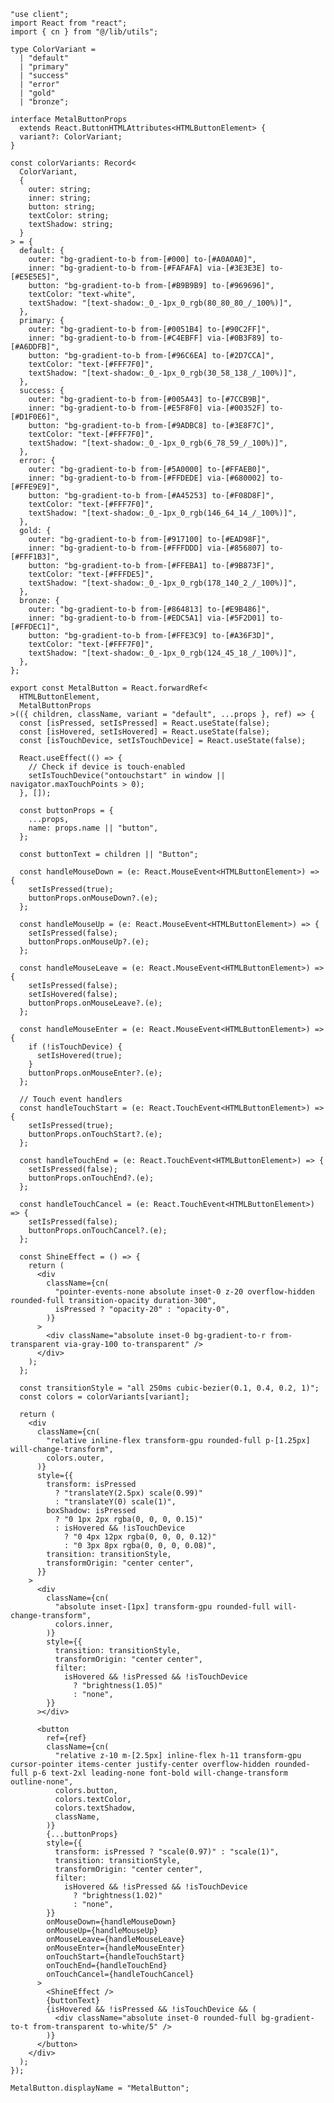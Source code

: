 ```tsx
"use client";
import React from "react";
import { cn } from "@/lib/utils";

type ColorVariant =
  | "default"
  | "primary"
  | "success"
  | "error"
  | "gold"
  | "bronze";

interface MetalButtonProps
  extends React.ButtonHTMLAttributes<HTMLButtonElement> {
  variant?: ColorVariant;
}

const colorVariants: Record<
  ColorVariant,
  {
    outer: string;
    inner: string;
    button: string;
    textColor: string;
    textShadow: string;
  }
> = {
  default: {
    outer: "bg-gradient-to-b from-[#000] to-[#A0A0A0]",
    inner: "bg-gradient-to-b from-[#FAFAFA] via-[#3E3E3E] to-[#E5E5E5]",
    button: "bg-gradient-to-b from-[#B9B9B9] to-[#969696]",
    textColor: "text-white",
    textShadow: "[text-shadow:_0_-1px_0_rgb(80_80_80_/_100%)]",
  },
  primary: {
    outer: "bg-gradient-to-b from-[#0051B4] to-[#90C2FF]",
    inner: "bg-gradient-to-b from-[#C4EBFF] via-[#0B3F89] to-[#A6DDFB]",
    button: "bg-gradient-to-b from-[#96C6EA] to-[#2D7CCA]",
    textColor: "text-[#FFF7F0]",
    textShadow: "[text-shadow:_0_-1px_0_rgb(30_58_138_/_100%)]",
  },
  success: {
    outer: "bg-gradient-to-b from-[#005A43] to-[#7CCB9B]",
    inner: "bg-gradient-to-b from-[#E5F8F0] via-[#00352F] to-[#D1F0E6]",
    button: "bg-gradient-to-b from-[#9ADBC8] to-[#3E8F7C]",
    textColor: "text-[#FFF7F0]",
    textShadow: "[text-shadow:_0_-1px_0_rgb(6_78_59_/_100%)]",
  },
  error: {
    outer: "bg-gradient-to-b from-[#5A0000] to-[#FFAEB0]",
    inner: "bg-gradient-to-b from-[#FFDEDE] via-[#680002] to-[#FFE9E9]",
    button: "bg-gradient-to-b from-[#A45253] to-[#F08D8F]",
    textColor: "text-[#FFF7F0]",
    textShadow: "[text-shadow:_0_-1px_0_rgb(146_64_14_/_100%)]",
  },
  gold: {
    outer: "bg-gradient-to-b from-[#917100] to-[#EAD98F]",
    inner: "bg-gradient-to-b from-[#FFFDDD] via-[#856807] to-[#FFF1B3]",
    button: "bg-gradient-to-b from-[#FFEBA1] to-[#9B873F]",
    textColor: "text-[#FFFDE5]",
    textShadow: "[text-shadow:_0_-1px_0_rgb(178_140_2_/_100%)]",
  },
  bronze: {
    outer: "bg-gradient-to-b from-[#864813] to-[#E9B486]",
    inner: "bg-gradient-to-b from-[#EDC5A1] via-[#5F2D01] to-[#FFDEC1]",
    button: "bg-gradient-to-b from-[#FFE3C9] to-[#A36F3D]",
    textColor: "text-[#FFF7F0]",
    textShadow: "[text-shadow:_0_-1px_0_rgb(124_45_18_/_100%)]",
  },
};

export const MetalButton = React.forwardRef<
  HTMLButtonElement,
  MetalButtonProps
>(({ children, className, variant = "default", ...props }, ref) => {
  const [isPressed, setIsPressed] = React.useState(false);
  const [isHovered, setIsHovered] = React.useState(false);
  const [isTouchDevice, setIsTouchDevice] = React.useState(false);

  React.useEffect(() => {
    // Check if device is touch-enabled
    setIsTouchDevice("ontouchstart" in window || navigator.maxTouchPoints > 0);
  }, []);

  const buttonProps = {
    ...props,
    name: props.name || "button",
  };

  const buttonText = children || "Button";

  const handleMouseDown = (e: React.MouseEvent<HTMLButtonElement>) => {
    setIsPressed(true);
    buttonProps.onMouseDown?.(e);
  };

  const handleMouseUp = (e: React.MouseEvent<HTMLButtonElement>) => {
    setIsPressed(false);
    buttonProps.onMouseUp?.(e);
  };

  const handleMouseLeave = (e: React.MouseEvent<HTMLButtonElement>) => {
    setIsPressed(false);
    setIsHovered(false);
    buttonProps.onMouseLeave?.(e);
  };

  const handleMouseEnter = (e: React.MouseEvent<HTMLButtonElement>) => {
    if (!isTouchDevice) {
      setIsHovered(true);
    }
    buttonProps.onMouseEnter?.(e);
  };

  // Touch event handlers
  const handleTouchStart = (e: React.TouchEvent<HTMLButtonElement>) => {
    setIsPressed(true);
    buttonProps.onTouchStart?.(e);
  };

  const handleTouchEnd = (e: React.TouchEvent<HTMLButtonElement>) => {
    setIsPressed(false);
    buttonProps.onTouchEnd?.(e);
  };

  const handleTouchCancel = (e: React.TouchEvent<HTMLButtonElement>) => {
    setIsPressed(false);
    buttonProps.onTouchCancel?.(e);
  };

  const ShineEffect = () => {
    return (
      <div
        className={cn(
          "pointer-events-none absolute inset-0 z-20 overflow-hidden rounded-full transition-opacity duration-300",
          isPressed ? "opacity-20" : "opacity-0",
        )}
      >
        <div className="absolute inset-0 bg-gradient-to-r from-transparent via-gray-100 to-transparent" />
      </div>
    );
  };

  const transitionStyle = "all 250ms cubic-bezier(0.1, 0.4, 0.2, 1)";
  const colors = colorVariants[variant];

  return (
    <div
      className={cn(
        "relative inline-flex transform-gpu rounded-full p-[1.25px] will-change-transform",
        colors.outer,
      )}
      style={{
        transform: isPressed
          ? "translateY(2.5px) scale(0.99)"
          : "translateY(0) scale(1)",
        boxShadow: isPressed
          ? "0 1px 2px rgba(0, 0, 0, 0.15)"
          : isHovered && !isTouchDevice
            ? "0 4px 12px rgba(0, 0, 0, 0.12)"
            : "0 3px 8px rgba(0, 0, 0, 0.08)",
        transition: transitionStyle,
        transformOrigin: "center center",
      }}
    >
      <div
        className={cn(
          "absolute inset-[1px] transform-gpu rounded-full will-change-transform",
          colors.inner,
        )}
        style={{
          transition: transitionStyle,
          transformOrigin: "center center",
          filter:
            isHovered && !isPressed && !isTouchDevice
              ? "brightness(1.05)"
              : "none",
        }}
      ></div>

      <button
        ref={ref}
        className={cn(
          "relative z-10 m-[2.5px] inline-flex h-11 transform-gpu cursor-pointer items-center justify-center overflow-hidden rounded-full p-6 text-2xl leading-none font-bold will-change-transform outline-none",
          colors.button,
          colors.textColor,
          colors.textShadow,
          className,
        )}
        {...buttonProps}
        style={{
          transform: isPressed ? "scale(0.97)" : "scale(1)",
          transition: transitionStyle,
          transformOrigin: "center center",
          filter:
            isHovered && !isPressed && !isTouchDevice
              ? "brightness(1.02)"
              : "none",
        }}
        onMouseDown={handleMouseDown}
        onMouseUp={handleMouseUp}
        onMouseLeave={handleMouseLeave}
        onMouseEnter={handleMouseEnter}
        onTouchStart={handleTouchStart}
        onTouchEnd={handleTouchEnd}
        onTouchCancel={handleTouchCancel}
      >
        <ShineEffect />
        {buttonText}
        {isHovered && !isPressed && !isTouchDevice && (
          <div className="absolute inset-0 rounded-full bg-gradient-to-t from-transparent to-white/5" />
        )}
      </button>
    </div>
  );
});

MetalButton.displayName = "MetalButton";
```
